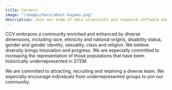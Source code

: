 ```yaml
---
title: Careers
image: "/images/hero/about-kayaks.png"
description: Join our team of data scientists and research software engineers with a huge variety of scientific backgrounds
---
```


<ContentSection title="Diversity Statement">
CCV embraces a community enriched and enhanced by diverse dimensions, including race, ethnicity and national origins,
disability status, gender and gender identity, sexuality, class and religion. We believe diversity brings innovation and
progress. We are especially committed to increasing the representation of those populations that have been historically
underrepresented in STEM.

We are committed to attracting, recruiting and retaining a diverse team. We especially encourage individuals from
underrepresented groups to join our community.

</ContentSection>
